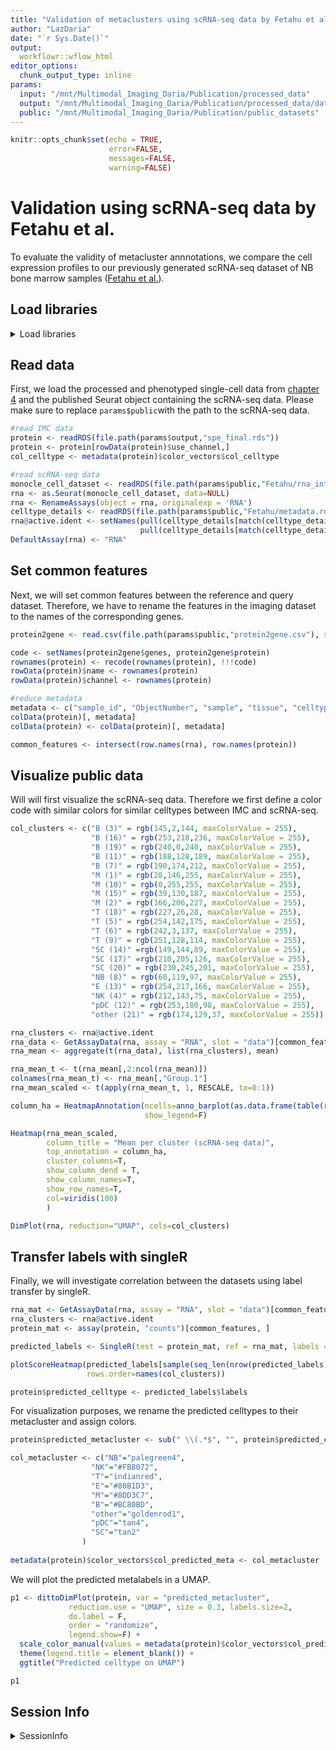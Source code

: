 ```yaml
---
title: "Validation of metaclusters using scRNA-seq data by Fetahu et al."
author: "LazDaria"
date: "`r Sys.Date()`"
output: 
  workflowr::wflow_html
editor_options:
  chunk_output_type: inline
params: 
  input: "/mnt/Multimodal_Imaging_Daria/Publication/processed_data"
  output: "/mnt/Multimodal_Imaging_Daria/Publication/processed_data/data"
  public: "/mnt/Multimodal_Imaging_Daria/Publication/public_datasets"
---
```


```r
knitr::opts_chunk$set(echo = TRUE,
                      error=FALSE,
                      messages=FALSE,
                      warning=FALSE)
```

# Validation using scRNA-seq data by Fetahu et al. {#fetahu}
To evaluate the validity of metacluster annnotations, we compare the cell expression profiles to our previously generated scRNA-seq dataset of NB bone marrow samples ([Fetahu et al.](https://doi.org/10.1038/s41467-023-39210-0)). 

## Load libraries
<details>
   <summary>Load libraries</summary>
   
```r
library(SingleR)
library(Seurat)
library(bruceR)
library(ComplexHeatmap)
library(viridis)
library(RColorBrewer)
library(BiocParallel)
library(dittoSeq)
```
</details>

## Read data
First, we load the processed and phenotyped single-cell data from [chapter 4](#phenotyping) and the published Seurat object containing the scRNA-seq data. Please make sure to replace `params$public`with the path to the scRNA-seq data.

```r
#read IMC data
protein <- readRDS(file.path(params$output,"spe_final.rds"))
protein <- protein[rowData(protein)$use_channel,]
col_celltype <- metadata(protein)$color_vectors$col_celltype

#read scRNA-seq data
monocle_cell_dataset <- readRDS(file.path(params$public,"Fetahu/rna_integrated_monocle.rds"))
rna <- as.Seurat(monocle_cell_dataset, data=NULL)
rna <- RenameAssays(object = rna, originalexp = 'RNA')
celltype_details <- readRDS(file.path(params$public,"Fetahu/metadata.rds"))
rna@active.ident <- setNames(pull(celltype_details[match(celltype_details$cell,colnames(rna)),"cellont_cluster"], "cellont_cluster"),
                             pull(celltype_details[match(celltype_details$cell,colnames(rna)), "cell"], "cell"))
DefaultAssay(rna) <- "RNA"
```

## Set common features 
Next, we will set common features between the reference and query dataset. Therefore, we have to rename the features in the imaging dataset to the names of the corresponding genes. 
```r
protein2gene <- read.csv(file.path(params$public,"protein2gene.csv"), sep=";")

code <- setNames(protein2gene$genes, protein2gene$protein)
rownames(protein) <- recode(rownames(protein), !!!code)
rowData(protein)$name <- rownames(protein)
rowData(protein)$channel <- rownames(protein)

#reduce metadata
metadata <- c("sample_id", "ObjectNumber", "sample", "tissue", "celltype", "metacluster")
colData(protein)[, metadata]
colData(protein) <- colData(protein)[, metadata]

common_features <- intersect(row.names(rna), row.names(protein))
```

## Visualize public data

Will will first visualize the scRNA-seq data. Therefore we first define a color code with similar colors for similar celltypes between IMC and scRNA-seq.
```r
col_clusters <- c("B (3)" = rgb(145,2,144, maxColorValue = 255),
                  "B (16)" = rgb(253,218,236, maxColorValue = 255),
                  "B (19)" = rgb(240,0,240, maxColorValue = 255), 
                  "B (11)" = rgb(188,128,189, maxColorValue = 255),
                  "B (7)" = rgb(190,174,212, maxColorValue = 255),
                  "M (1)" = rgb(28,146,255, maxColorValue = 255),
                  "M (10)" = rgb(0,255,255, maxColorValue = 255),
                  "M (15)" = rgb(39,130,187, maxColorValue = 255),
                  "M (2)" = rgb(166,206,227, maxColorValue = 255),
                  "T (18)" = rgb(227,26,28, maxColorValue = 255),
                  "T (5)" = rgb(254,142,175, maxColorValue = 255),
                  "T (6)" = rgb(242,3,137, maxColorValue = 255),
                  "T (9)" = rgb(251,128,114, maxColorValue = 255),
                  "SC (14)" =rgb(149,144,89, maxColorValue = 255),
                  "SC (17)" =rgb(210,205,126, maxColorValue = 255),
                  "SC (20)" = rgb(230,245,201, maxColorValue = 255),
                  "NB (8)" = rgb(60,119,97, maxColorValue = 255),
                  "E (13)" = rgb(254,217,166, maxColorValue = 255),
                  "NK (4)" = rgb(212,143,75, maxColorValue = 255),
                  "pDC (12)" = rgb(253,180,98, maxColorValue = 255),
                  "other (21)" = rgb(174,129,37, maxColorValue = 255)) 
```


```r
rna_clusters <- rna@active.ident
rna_data <- GetAssayData(rna, assay = "RNA", slot = "data")[common_features, ]
rna_mean <- aggregate(t(rna_data), list(rna_clusters), mean)

rna_mean_t <- t(rna_mean[,2:ncol(rna_mean)])
colnames(rna_mean_t) <- rna_mean[,"Group.1"]
rna_mean_scaled <- t(apply(rna_mean_t, 1, RESCALE, to=0:1))

column_ha = HeatmapAnnotation(ncells=anno_barplot(as.data.frame(table(rna_clusters))[,"Freq"], height = unit(1, "cm")),
                              show_legend=F)

Heatmap(rna_mean_scaled, 
        column_title = "Mean per cluster (scRNA-seq data)",
        top_annotation = column_ha, 
        cluster_columns=T,
        show_column_dend = T,
        show_column_names=T,
        show_row_names=T,
        col=viridis(100)
        )
```

```r
DimPlot(rna, reduction="UMAP", cols=col_clusters)
```

## Transfer labels with singleR
Finally, we will investigate correlation between the datasets using label transfer by singleR. 

```r
rna_mat <- GetAssayData(rna, assay = "RNA", slot = "data")[common_features, ]
rna_clusters <- rna@active.ident
protein_mat <- assay(protein, "counts")[common_features, ]

predicted_labels <- SingleR(test = protein_mat, ref = rna_mat, labels = rna_clusters, BPPARAM = MulticoreParam(workers=10, RNGseed=20231030))

plotScoreHeatmap(predicted_labels[sample(seq_len(nrow(predicted_labels)), 2000),],annotation_colors=list(Labels = col_clusters), annotation_legend=F, treeheight_row=0,
                 rows.order=names(col_clusters)) 

protein$predicted_celltype <- predicted_labels$labels
```

For visualization purposes, we rename the predicted celltypes to their metacluster and assign colors.

```r

protein$predicted_metacluster <- sub(" \\(.*$", "", protein$predicted_celltype)

col_metacluster <- c("NB"="palegreen4",
                  "NK"="#FB8072",
                  "T"="indianred",
                  "E"="#80B1D3",
                  "M"="#8DD3C7",
                  "B"="#BC80BD",
                  "other"="goldenrod1",
                  "pDC"="tan4",
                  "SC"="tan2"
                )
                
metadata(protein)$color_vectors$col_predicted_meta <- col_metacluster
```

We will plot the predicted metalabels in a UMAP.

```r
p1 <- dittoDimPlot(protein, var = "predicted_metacluster", 
             reduction.use = "UMAP", size = 0.3, labels.size=2,
             do.label = F,
             order = "randomize",
             legend.show=F) +
  scale_color_manual(values = metadata(protein)$color_vectors$col_predicted_meta) +
  theme(legend.title = element_blank()) +
  ggtitle("Predicted celltype on UMAP")

p1
```

## Session Info

<details>
   <summary>SessionInfo</summary>
   
```r
sessionInfo()
```
</details>
